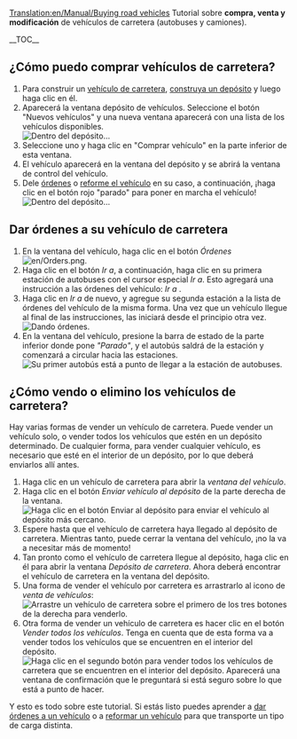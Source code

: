[[Translation:en/Manual/Buying road vehicles]]
{{es/Tutorial}}
Tutorial sobre '''compra, venta y modificación''' de vehículos de carretera (autobuses y camiones).

__TOC__ 
==¿Cómo puedo comprar vehículos de carretera?==
# Para construir un [[es/Manual/Vehículos de carretera|vehículo de carretera]], [[es/Manual/Construir depósitos de vehículos de carretera|construya un depósito]] y luego haga clic en él.
# Aparecerá la ventana depósito de vehículos. Seleccione el botón "Nuevos vehículos" y una nueva ventana aparecerá con una lista de los vehículos disponibles.<br/>[[File:es/Tutorial bus 5.png|frame|none|Dentro del depósito...]]
# Seleccione uno y haga clic en "Comprar vehículo" en la parte inferior de esta ventana.
# El vehículo aparecerá en la ventana del depósito y se abrirá la ventana de control del vehículo.
# Dele [[es/Manual/Órdenes|órdenes]] o [[es/Manual/Reformar vehículos|reforme el vehículo]] en su caso, a continuación, ¡haga clic en el botón rojo "parado" para poner en marcha el vehículo!<br/>[[File:es/Stopped bus.png|frame|none|Dentro del depósito...]]

==Dar órdenes a su vehículo de carretera==
# En la ventana del vehículo, haga clic en el botón ''Órdenes'' [[File:en/Orders.png]].
# Haga clic en el botón ''Ir a'', a continuación, haga clic en su primera estación de autobuses con el cursor especial ''Ir a''. Esto agregará una instrucción a las órdenes del vehículo: ''Ir a <nombre de la estación>''.
# Haga clic en ''Ir a'' de nuevo, y agregue su segunda estación a la lista de órdenes del vehículo de la misma forma. Una vez que un vehículo llegue al final de las instrucciones, las iniciará desde el principio otra vez.<br/>[[File:es/Tutorial bus 6.png|frame|none|Dando órdenes.]]
# En la ventana del vehículo, presione la barra de estado de la parte inferior donde pone ''"Parado"'', y el autobús saldrá de la estación y comenzará a circular hacia las estaciones.<br/>[[File:es/Tutorial bus 7.png|frame|none|Su primer autobús está a punto de llegar a la estación de autobuses.]]

==¿Cómo vendo o elimino los vehículos de carretera?==
Hay varias formas de vender un vehículo de carretera. Puede vender un vehículo solo, o vender todos los vehículos que estén en un depósito determinado. De cualquier forma, para vender cualquier vehículo, es necesario que esté en el interior de un depósito, por lo que deberá enviarlos allí antes.
# Haga clic en un vehículo de carretera para abrir la ''ventana del vehículo''.
# Haga clic en el botón ''Enviar vehículo al depósito'' de la parte derecha de la ventana.<br/>[[File:es/Buying-road-vehicles-6.png|none|frame|Haga clic en el botón Enviar al depósito para enviar el vehículo al depósito más cercano.]]
# Espere hasta que el vehículo de carretera haya llegado al depósito de carretera. Mientras tanto, puede cerrar la ventana del vehículo, ¡no la va a necesitar más de momento!
# Tan pronto como el vehículo de carretera llegue al depósito, haga clic en él para abrir la ventana ''Depósito de carretera''. Ahora deberá encontrar el vehículo de carretera en la ventana del depósito.
# Una forma de vender el vehículo por carretera es arrastrarlo al icono de ''venta de vehículos'':<br/>[[File:es/Buying-road-vehicles-7.png|none|frame|Arrastre un vehículo de carretera sobre el primero de los tres botones de la derecha para venderlo.]]
# Otra forma de vender un vehículo de carretera es hacer clic en el botón ''Vender todos los vehículos''. Tenga en cuenta que de esta forma va a vender todos los vehículos que se encuentren en el interior del depósito.<br/>[[File:es/Buying-road-vehicles-8.png|none|frame|Haga clic en el segundo botón para vender todos los vehículos de carretera que se encuentren en el interior del depósito. Aparecerá una ventana de confirmación que le preguntará si está seguro sobre lo que está a punto de hacer.]]

Y esto es todo sobre este tutorial. Si estás listo puedes aprender a [[es/Manual/Órdenes|dar órdenes a un vehículo]] o a [[es/Manual/Reformar vehículos|reformar un vehículo]] para que transporte un tipo de carga distinta.